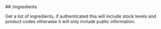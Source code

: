 
<MethodPill method="get" />
## /ingredients

Get a list of ingredients, if authenticated this will include stock levels and product codes otherwise it will only include public information.

